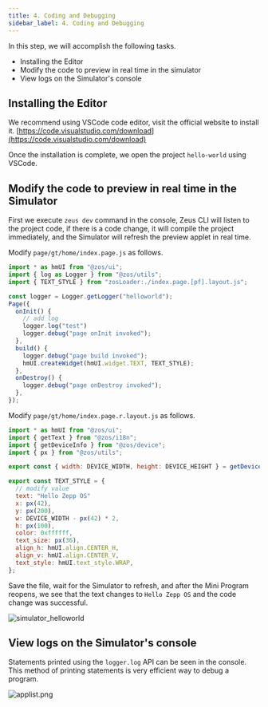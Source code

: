```yaml
---
title: 4. Coding and Debugging
sidebar_label: 4. Coding and Debugging
---
```


In this step, we will accomplish the following tasks.

- Installing the Editor
- Modify the code to preview in real time in the simulator
- View logs on the Simulator's console

## Installing the Editor

We recommend using VSCode code editor, visit the official website to install it. [https://code.visualstudio.com/download](https://code.visualstudio.com/download)

Once the installation is complete, we open the project `hello-world` using VSCode.

## Modify the code to preview in real time in the Simulator

First we execute `zeus dev` command in the console, Zeus CLI will listen to the project code, if there is a code change, it will compile the project immediately, and the Simulator will refresh the preview applet in real time.

Modify `page/gt/home/index.page.js` as follows.

```js
import * as hmUI from "@zos/ui";
import { log as Logger } from "@zos/utils";
import { TEXT_STYLE } from "zosLoader:./index.page.[pf].layout.js";

const logger = Logger.getLogger("helloworld");
Page({
  onInit() {
    // add log
    logger.log("test")
    logger.debug("page onInit invoked");
  },
  build() {
    logger.debug("page build invoked");
    hmUI.createWidget(hmUI.widget.TEXT, TEXT_STYLE);
  },
  onDestroy() {
    logger.debug("page onDestroy invoked");
  },
});
```

Modify `page/gt/home/index.page.r.layout.js` as follows.

```js
import * as hmUI from "@zos/ui";
import { getText } from "@zos/i18n";
import { getDeviceInfo } from "@zos/device";
import { px } from "@zos/utils";

export const { width: DEVICE_WIDTH, height: DEVICE_HEIGHT } = getDeviceInfo();

export const TEXT_STYLE = {
  // modify value
  text: "Hello Zepp OS"
  x: px(42),
  y: px(200),
  w: DEVICE_WIDTH - px(42) * 2,
  h: px(100),
  color: 0xffffff,
  text_size: px(36),
  align_h: hmUI.align.CENTER_H,
  align_v: hmUI.align.CENTER_V,
  text_style: hmUI.text_style.WRAP,
};
```

Save the file, wait for the Simulator to refresh, and after the Mini Program reopens, we see that the text changes to `Hello Zepp OS` and the code change was successful.

![simulator_helloworld](/img/docs/quick-start/simulator_hello_world.jpg)

## View logs on the Simulator's console

Statements printed using the `logger.log` API can be seen in the console. This method of printing statements is very efficient way to debug a program.

![applist.png](/img/simulator/5.png)
